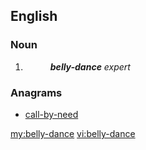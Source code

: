 ==English==

===Noun===
{{head|en|noun}}

# {{attributive of|belly dance|lang=en|nodot=1}}
#: '''''belly-dance''' expert''

===Anagrams===
* [[call-by-need#English|call-by-need]]

[[my:belly-dance]]
[[vi:belly-dance]]